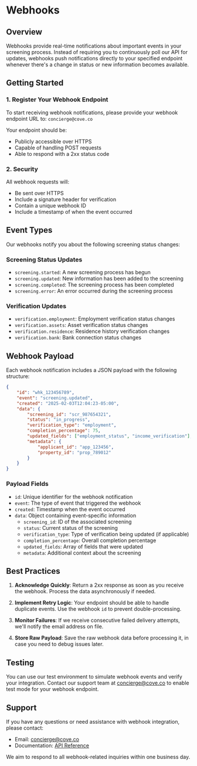 # Webhooks

## Overview

Webhooks provide real-time notifications about important events in your screening process. Instead of requiring you to continuously poll our API for updates, webhooks push notifications directly to your specified endpoint whenever there's a change in status or new information becomes available.

## Getting Started

### 1. Register Your Webhook Endpoint

To start receiving webhook notifications, please provide your webhook endpoint URL to: `concierge@cove.co`

Your endpoint should be:

- Publicly accessible over HTTPS
- Capable of handling POST requests
- Able to respond with a 2xx status code

### 2. Security

All webhook requests will:

- Be sent over HTTPS
- Include a signature header for verification
- Contain a unique webhook ID
- Include a timestamp of when the event occurred

## Event Types

Our webhooks notify you about the following screening status changes:

### Screening Status Updates

- `screening.started`: A new screening process has begun
- `screening.updated`: New information has been added to the screening
- `screening.completed`: The screening process has been completed
- `screening.error`: An error occurred during the screening process

### Verification Updates

- `verification.employment`: Employment verification status changes
- `verification.assets`: Asset verification status changes
- `verification.residence`: Residence history verification changes
- `verification.bank`: Bank connection status changes

## Webhook Payload

Each webhook notification includes a JSON payload with the following structure:

```json
{
    "id": "whk_123456789",
    "event": "screening.updated",
    "created": "2025-02-03T12:04:23-05:00",
    "data": {
        "screening_id": "scr_987654321",
        "status": "in_progress",
        "verification_type": "employment",
        "completion_percentage": 75,
        "updated_fields": ["employment_status", "income_verification"],
        "metadata": {
            "applicant_id": "app_123456",
            "property_id": "prop_789012"
        }
    }
}
```

### Payload Fields

- `id`: Unique identifier for the webhook notification
- `event`: The type of event that triggered the webhook
- `created`: Timestamp when the event occurred
- `data`: Object containing event-specific information
  - `screening_id`: ID of the associated screening
  - `status`: Current status of the screening
  - `verification_type`: Type of verification being updated (if applicable)
  - `completion_percentage`: Overall completion percentage
  - `updated_fields`: Array of fields that were updated
  - `metadata`: Additional context about the screening

## Best Practices

1. **Acknowledge Quickly**: Return a 2xx response as soon as you receive the webhook. Process the data asynchronously if needed.

2. **Implement Retry Logic**: Your endpoint should be able to handle duplicate events. Use the webhook `id` to prevent double-processing.

3. **Monitor Failures**: If we receive consecutive failed delivery attempts, we'll notify the email address on file.

4. **Store Raw Payload**: Save the raw webhook data before processing it, in case you need to debug issues later.

## Testing

You can use our test environment to simulate webhook events and verify your integration. Contact our support team at <concierge@cove.co> to enable test mode for your webhook endpoint.

## Support

If you have any questions or need assistance with webhook integration, please contact:

- Email: <concierge@cove.co>
- Documentation: [API Reference](https://docs.cove.co/api-reference)

We aim to respond to all webhook-related inquiries within one business day.
